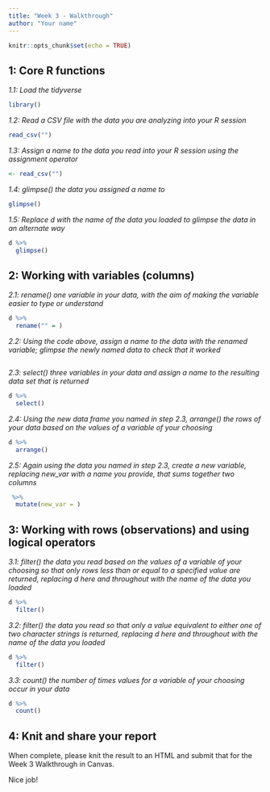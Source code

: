 ```yaml
---
title: "Week 3 - Walkthrough"
author: "Your name"
---
```


```r
knitr::opts_chunk$set(echo = TRUE)
```

## 1: Core R functions

*1.1: Load the tidyverse*

```r
library()
```

*1.2: Read a CSV file with the data you are analyzing into your R session*

```r
read_csv("")
```

*1.3: Assign a name to the data you read into your R session using the assignment operator*

```r
<- read_csv("")
```

*1.4: glimpse() the data you assigned a name to*

```r
glimpse()
```

*1.5: Replace d with the name of the data you loaded to glimpse the data in an alternate way*

```r
d %>% 
  glimpse()
```

## 2: Working with variables (columns)

*2.1: rename() one variable in your data, with the aim of making the variable easier to type or understand*

```r
d %>% 
  rename("" = )
```

*2.2: Using the code above, assign a name to the data with the renamed variable; glimpse the newly named data to check that it worked*

```r

```

*2.3: select() three variables in your data and assign a name to the resulting data set that is returned*

```r
d %>% 
  select()
```

*2.4: Using the new data frame you named in step 2.3, arrange() the rows of your data based on the values of a variable of your choosing*

```r
d %>% 
  arrange()
```

*2.5: Again using the data you named in step 2.3, create a new variable, replacing new_var with a name you provide, that sums together two columns*

```r
 %>% 
  mutate(new_var = )
```

## 3: Working with rows (observations) and using logical operators

*3.1: filter() the data you read based on the values of a variable of your choosing so that only rows less than or equal to a specified value are returned, replacing d here and throughout with the name of the data you loaded*

```r
d %>% 
  filter()
```

*3.2: filter() the data you read so that only a value equivalent to either one of two character strings is returned, replacing d here and throughout with the name of the data you loaded*

```r
d %>% 
  filter()
```

*3.3: count() the number of times values for a variable of your choosing occur in your data*

```r
d %>% 
  count()
```

## 4: Knit and share your report

When complete, please knit the result to an HTML and submit that for the Week 3 Walkthrough in Canvas. 

Nice job!
